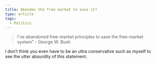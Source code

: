 ```yaml
---
title: Abandon the free market to save it?
type: article
tags:
  - Politics
---
```


> I’ve abandoned free-market principles to save the free-market system” - George W. Bush

I don’t think you even have to be an ultra conservative such as myself to see the utter absurdity of this statement.
